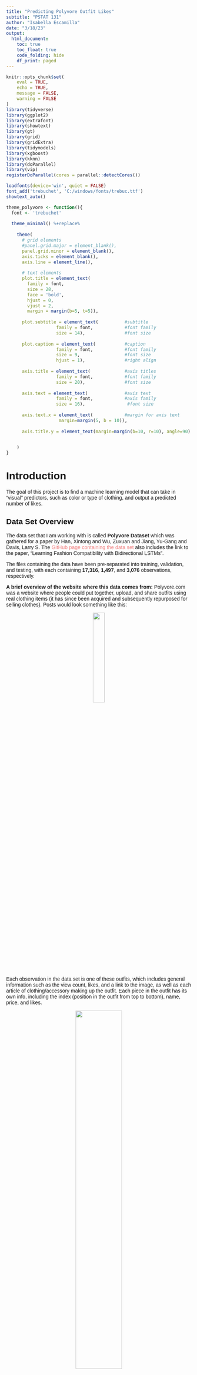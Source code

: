 ```yaml
---
title: "Predicting Polyvore Outfit Likes"
subtitle: "PSTAT 131"
author: "Isabella Escamilla"
date: "3/18/23"
output:
  html_document:
    toc: true
    toc_float: true
    code_folding: hide
    df_print: paged
---
```


<style type = "text/css">
  body{
  font-family: trebuchet ms, sans-serif;
}
.list-group-item.active, .list-group-item.active:focus, .list-group-item.active:hover {
    background-color: #8A5667;
}
a:link {
  color: #F08080;
  background-color: transparent;
  text-decoration: none;
}

a:visited {
  color: #F08080;
  background-color: transparent;
  text-decoration: none;
}

a:hover {
  color: #94384A;
  background-color: transparent;
  text-decoration: underline;
}


}
</style>

```r
knitr::opts_chunk$set(
	eval = TRUE,
	echo = TRUE,
	message = FALSE,
	warning = FALSE
)
library(tidyverse)
library(ggplot2)
library(extrafont)
library(showtext)
library(gt)
library(grid)
library(gridExtra)
library(tidymodels)
library(xgboost)
library(kknn)
library(doParallel)
library(vip)
registerDoParallel(cores = parallel::detectCores())
```

```r
loadfonts(device='win', quiet = FALSE)
font_add('trebuchet', 'C:/windows/fonts/trebuc.ttf')
showtext_auto()
```

```r
theme_polyvore <- function(){
  font <- 'trebuchet'
  
  theme_minimal() %+replace%
    
    theme(
      # grid elements
      #panel.grid.major = element_blank(),
      panel.grid.minor = element_blank(),
      axis.ticks = element_blank(),
      axis.line = element_line(),
      
      # text elements
      plot.title = element_text(
        family = font,
        size = 28,
        face = 'bold',
        hjust = 0,
        vjust = 2,
        margin = margin(b=5, t=5)),
      
      plot.subtitle = element_text(          #subtitle
                   family = font,            #font family
                   size = 14),               #font size
      
      plot.caption = element_text(           #caption
                   family = font,            #font family
                   size = 9,                 #font size
                   hjust = 1),               #right align
      
      axis.title = element_text(             #axis titles
                   family = font,            #font family
                   size = 20),               #font size
      
      axis.text = element_text(              #axis text
                   family = font,            #axis family
                   size = 16),                #font size
      
      axis.text.x = element_text(            #margin for axis text
                    margin=margin(5, b = 10)),
      
      axis.title.y = element_text(margin=margin(b=10, r=10), angle=90)
      

    )
}
```

# Introduction
The goal of this project is to find a machine learning model that can take in "visual" predictors, such as color or type of clothing, and output a predicted number of likes.

## Data Set Overview
The data set that I am working with is called **Polyvore Dataset** which was gathered for a paper by Han, Xintong and Wu, Zuxuan and Jiang, Yu-Gang and Davis, Larry S. The [GitHub page containing the data set](https://github.com/xthan/polyvore-dataset) also includes the link to the paper, "Learning Fashion Compatibility with Bidirectional LSTMs".

The files containing the data have been pre-separated into training, validation, and testing, with each containing **17,316**, **1,497**, and **3,076** observations, respectively.

**A brief overview of the website where this data comes from:** Polyvore.com was a website where people could put together, upload, and share outfits using real clothing items (it has since been acquired and subsequently repurposed for selling clothes). Posts would look something like this:

<p style="text-align:center;"><img src="https://i.pinimg.com/736x/b3/ac/5a/b3ac5afd3d4e4c015eaa20567ff2ca04.jpg" width="25%" height="25%"></p>

Each observation in the data set is one of these outfits, which includes general information such as the view count, likes, and a link to the image, as well as each article of clothing/accessory making up the outfit. Each piece in the outfit has its own info, including the index (position in the outfit from top to bottom), name, price, and likes.

<p style="text-align:center;"><img src="https://i.imgur.com/R7klliS.jpg" width="50%" height="50%"></p>

The predictors include up to 8 different outfit elements, with each element having 6 attributes. In other words, there can be up to 48 different predictors. In order to make this data usable for the machine learning tools I will be using, I need to do some pre-processing. I've decided to do this step in Python, and there is a decent amount of code involved. I'll go over the basic steps taken to arrive at the final data frame, but the jupyter notebook with the full process is available on my [Github page](https://github.com/BellaEsc/polyvore_mlproject) if you're interested.

# Data Pre-Processing
First, I imported the data set and merged the pre-split testing, training, and validation sets so I can have all of the data in one set. Looking at the data frame produced from the json data, we can see that the items column contains dictionaries as its entries.

<p style="text-align:center;"><img src="https://i.imgur.com/u0rA4zV.png" width="50%" height="50%"></p>


In order to "unpack" this column, I made a function that takes the `items` column as input and outputs a new data frame containing all of the information expanded out into columns.

<p style="text-align:center;"><img src="https://i.imgur.com/mRIVe9b.png" width="50%" height="50%"></p>

<p style="text-align:center;"><img src="https://i.imgur.com/ihscmPD.png" width="100%" height="100%"></p>


I merged this data frame to the original and dropped other columns I knew I wasn't going to use. The next thing I needed to do was extract information from the item names, and I decided to focus on color. I made a function that looks at the words in all of the item name columns and outputs a list of the unique colors it found from the text.

<p style="text-align:center;"><img src="https://i.imgur.com/HJOsCUb.png" width="50%" height="50%"></p>


I applied this function to the data frame and turned the unique colors into 4 columns, `color_1`, `color_2`, `color_3`, and `color_4`. I then dropped the item name columns since I no longer needed them.

The original Polyvore Dataset came with a text file, category_id.txt, which includes the category ids and the item types they correspond to. I used this file to map the item ids to their item types to make the data more readable.

<p style="text-align:center;"><img src="https://i.imgur.com/etFSrIw.png" width="100%" height="100%"></p>


Finally, I exported the data frame as a csv which I will be importing into R.

## Missing Values
You might have noticed in the pre-processing step that there are some colors and item names that are "none". The reason for this is that in the original data set, the nested lists are not all the same length; the outfits can each have 4 to 8 items. For the ones with fewer than 8 items, I had to backfill them, but I didn't want to treat it as "missing" since the information that the outfit only has 4 items can be useful. The same goes for the color columns: some outfits only had 1, 2 or 3 unique colors. Again, the information that there's only one color present in the outfit can be useful, so I've kept "none" as its own category.

There weren't missing data in the original data set, but there were some outfits that I couldn't "extract" color from with my function, so I dropped them from the final set.


# Exploratory Data Analysis
Now that we've tidied the data in a format that will be better suited for our analysis, we can begin by making some plots and seeing how the data is distributed.

First we will import the data and convert the appropriate variables into factors.

```r
# Reading the tidied data into R
outfits <- read.csv('polyvore_data/tidy_data.csv')

# converting all character columns into factors
outfits[sapply(outfits, is.character)] <- lapply(outfits[sapply(outfits, is.character)], as.factor)
# I will only be using set_id to retrieve photos, so we will leave it be

outfits %>% head(5)
```


In the final data set, there are 15 variables:

Name | Variable description
---|---
`views` | The number of times an outfit has been viewed
`likes` | The number of likes an outfit received **(the response variable)**
`set_id` | identifies the particular outfit
`item_1` - `item_8` | gives the name of the item type for up to 8 items in an outfit
`color_1` - `color_4` | gives the unique colors found in the outfit for up to 4 different colors


## Likes
We will start by looking at the distribution of our response variable, `likes`.


```r
outfits %>% 
  ggplot(aes(x = likes)) + 
  geom_histogram(binwidth = 100, fill="#2C514C") +
  labs(x = 'Number of Likes', y = 'Count', title = 'Distribution of the Number of Likes') +
  coord_cartesian(xlim = c(0, 4000)) +
  theme_polyvore()
```

The number of likes ranges from 0 to around 3000, and the frequency decreases exponentially as the number of likes goes up. This follows the sort of logic you'd expect, where a select few get lots of likes while most go unseen.

## Items (Clothing Articles)
After an initial survey of the raw data, I noted that there were a lot of different item ids.

```r
# Finds the number of unique items in item_1 column
outfits$item_1 %>% unique() %>% length()
```
And indeed, there are **229 unique items** in `item_1` alone! To further examine the nature of the item columns, we will look at a plot of the item frequencies in `item_1`. Additionally, we'll do a "zoom in" of the top 10 items by frequency in `item_1`.

```r
outfits %>% ggplot(aes(x = fct_infreq(item_1))) +
  geom_bar(fill = '#F08080') +
  labs(x = 'Item 1', y='', title = 'Frequencies of item_1 Items') +
  theme_polyvore() +
  theme(axis.text.x = element_blank(), 
        panel.grid.major.x = element_blank(), 
        axis.line = element_blank()) -> p1

item1_t10 <- (sort(table(outfits$item_1), decreasing = TRUE) %>% names)[1:10]
outfits_item1_top10 <- outfits[outfits$item_1 %in% item1_t10,]

outfits_item1_top10 %>% 
  ggplot(aes(y = fct_infreq(item_1))) +
  geom_bar(fill="#583742") +
  labs(x = '', y='', title = 'Top 10 item_1 Items') +
  theme_polyvore() +
  theme(axis.line = element_blank()) -> p2

grid.arrange(p1, p2, ncol=2)
```

The first plot shows that occurrences of the 229 items in `item_1` are concentrated towards the top few items and fall off significantly after. We can see from the second plot that the top items of `item_1` are all tops, dresses, and jackets of some type. This similarity gives us an idea of how the items have been organized, and we can get a better picture from constructing a table.

```r
item1_t5 <- (sort(table(outfits$item_1), decreasing = TRUE) %>% names)[1:5]
item2_t5 <- (sort(table(outfits$item_2), decreasing = TRUE) %>% names)[1:5]
item3_t5 <- (sort(table(outfits$item_3), decreasing = TRUE) %>% names)[1:5]
item4_t5 <- (sort(table(outfits$item_4), decreasing = TRUE) %>% names)[1:5]
item5_t5 <- (sort(table(outfits$item_5), decreasing = TRUE) %>% names)[1:5]
item6_t5 <- (sort(table(outfits$item_6), decreasing = TRUE) %>% names)[1:5]
item7_t5 <- (sort(table(outfits$item_7), decreasing = TRUE) %>% names)[1:5]
item8_t5 <- (sort(table(outfits$item_8), decreasing = TRUE) %>% names)[1:5]

item_freq_table <- data.frame(item_1 = item1_t5,
                              item_2 = item2_t5,
                              item_3 = item3_t5,
                              item_4 = item4_t5,
                              item_5 = item5_t5,
                              item_6 = item6_t5,
                              item_7 = item7_t5,
                              item_8 = item8_t5)

```

```r
item_freq_table %>% gt() %>% 
  tab_header(
    title = "Top 5 Items by Frequency"
  )
```

From looking at both the raw data and this table, a general pattern emerges: within each outfit, the items are sorted from most to least significant, with `item_1` being the most significant item and `item_8` being the least. The top items in `item_2` are still significant, with jackets being the most frequent and "bottoms" being common elements as well (shorts, jeans, skirts). `item_3` dips into shoe territory, and `item_4` through `item_8` can be seen mostly as the "accessory section". Another thing that is interesting to note from the table is that from `item_5` and onward, "None" is the most frequent item. We can check the proportion of "None"s pretty easily.

```r
# Gets proportion of data that has fewer than 5 items, fewer than 6 items, fewer than 7 items, and fewer than 8 items
props <- c(((filter(outfits, item_4 == 'None') %>% count()) / (outfits %>% count()))[1,1] %>% as.numeric(),
((filter(outfits, item_5 == 'None') %>% count()) / (outfits %>% count()))[1,1] %>% as.numeric(),
((filter(outfits, item_6 == 'None') %>% count()) / (outfits %>% count()))[1,1] %>% as.numeric(),
((filter(outfits, item_7 == 'None') %>% count()) / (outfits %>% count()))[1,1] %>% as.numeric(),
((filter(outfits, item_8 == 'None') %>% count()) / (outfits %>% count()))[1,1] %>% as.numeric())
props
```

With some simple arithmetic, this gives us a breakdown of the item number proportions:

* **8%** of the outfits have 4 items,
* **15%** have 5 items,
* **17%** have 6 items,
* **19%** have 7 items, and
* **41%** have 8 items

Now we want to see what relationship the items have with likes. Before doing so, I will transform the data so that we only have 10 different categories, which will be the top 9 occurrences plus another category, 'other'.

```r
outfits2 <- outfits %>% mutate(item_1 = fct_lump_n(outfits$item_1, n=9))
colors <- c('#335C57', '#583742', '#F08080',
             '#335C57', '#583742', '#F08080',
             '#335C57', '#583742', '#F08080',
             '#335C57')
             
outfits2 %>% 
  ggplot(aes(x=likes, y=item_1, group=item_1)) +
  geom_boxplot(fill = colors) +
  labs(y = '', title = 'Boxplot of item_1') +
  theme_polyvore() +
  theme(axis.title.y = element_blank()) -> p1

outfits2 %>% 
  ggplot(aes(x=likes, y=item_1, group=item_1)) +
  geom_boxplot(fill = colors) +
  scale_x_continuous(limits = c(0, 600)) +
  labs(y = '', title = 'Boxplot of item_1 (zoomed)') +
  theme_polyvore() +
  theme(axis.title.y = element_blank()) -> p2

grid.arrange(p1, p2, ncol = 2)
```

In the first boxplot, we can see the full range of likes. It's hard to glean any information from the boxes themselves, but we can see differences in the spread of outliers for each category. In the second boxplot, I've "zoomed in" by limiting the x axis so we can see the boxes better. We can see here that sweaters and day dresses have the highest average number of likes, while tank tops trail behind all of the other categories.

## Colors
All of us understand that color plays an essential role in whether or not an outfit "works" (unless you're doing wardrobe for a 1947 film noir), so it will be interesting to see what kind of colors are represented in the data.

```r
colors1 <- c('#fb5c5c', '#4a687d', '#ffdfbf',
            'gray16', '#9b938c', '#e2ba59', '#628d55',
            '#643b34', '#e3774c', '#6e4258')

outfits %>% 
  ggplot(aes(y = fct_infreq(color_1))) +
  geom_bar(fill = colors1) +
  labs(x = '', y = '', title = 'Frequencies of Colors in color_1') +
  theme_polyvore() +
  theme(axis.line = element_blank(),
        panel.grid.major = element_blank()) -> p1

colors2 <- c('gray16', '#4e4c5e', '#ffdfbf', '#e2ba59',
             '#9b938c', '#643b34', '#4a687d', '#628d55',
             '#fb5c5c', '#e3774c', '#6e4258')

outfits %>% 
  ggplot(aes(y = fct_infreq(color_2))) +
  geom_bar(fill = colors2) +
  labs(x = '', y = '', title = 'Frequencies of Colors in color_2') +
  theme_polyvore() +
  theme(axis.line = element_blank(),
        panel.grid.major = element_blank()) -> p2

colors3 <- c('#4e4c5e', 'gray16', '#ffdfbf', '#e2ba59',
             '#9b938c', '#643b34', '#4a687d', '#6e4258',
             '#fb5c5c', '#628d55', '#e3774c')

outfits %>% 
  ggplot(aes(y = fct_infreq(color_3))) +
  geom_bar(fill = colors3) +
  labs(x = '', y = '', title = 'Frequencies of Colors in color_3') +
  theme_polyvore() +
  theme(axis.line = element_blank(),
        panel.grid.major = element_blank()) -> p3

colors4 <- c('#4e4c5e', 'gray16', '#9b938c', '#fb5c5c',
             '#e2ba59', '#4a687d', '#ffdfbf', '#6e4258',
             '#e3774c', '#643b34', '#628d55')

outfits %>% 
  ggplot(aes(y = fct_infreq(color_4))) +
  geom_bar(fill = colors4) +
  labs(x = '', y = '', title = 'Frequencies of Colors in color_4') +
  theme_polyvore() +
  theme(axis.line = element_blank(),
        panel.grid.major = element_blank()) -> p4

grid.arrange(p1, p2, p3, p4, ncol=2)

```

The color columns are similar to the item columns in the way they are ordered: `color_1` will have higher importance than `color_2` (and so on) in the outfit due to the way the information was extracted. This gives us some insight into the colors represented in these charts.

Red clearly reigns supreme for `color_1`, followed by blue, white, and black. We start to see "none" dominate starting in `color_2`, indicating that there are lots of outfits for which only one color could be extracted (or had a monochromatic scheme going on). In `color_4`, we see that most of the outfits simply don't have a color entry. This could mean that most outfits stuck to 1-3 colors.

Next, we'll take a look at the relationship between color and likes. 

```r
colors <- c('gray16', '#4a687d', '#643b34',
            '#9b938c', '#628d55', '#e3774c', '#6e4258',
            '#fb5c5c', '#ffdfbf', '#e2ba59')

outfits %>% 
  ggplot(aes(x=likes, y=color_1, group=color_1)) +
  geom_boxplot(fill=colors) +
  labs(title = 'Boxplot of color_1') +
  theme_polyvore() +
  theme(axis.title.y = element_blank()) -> p1

outfits %>% 
  ggplot(aes(x=likes, y=color_1, group=color_1)) +
  geom_boxplot(fill=colors) +
  scale_x_continuous(limits = c(0, 500)) + 
  labs(title = 'Boxplot of color_1 (zoomed)') +
  theme_polyvore() + 
  theme(axis.title.y = element_blank()) -> p2

grid.arrange(p1, p2, ncol=2)
```

The left graph shows similar behavior as the `item_1` boxplot, with all of the colors being concentrated near zero but having different spreads of outliers into the higher numbers of likes. On the right boxplot, we can see that orange has the highest number of average likes, while red and blue are towards the low end. This is interesting since red and blue were the most frequent colors and orange was the second least frequent, so this could potentially mean that being less common gives outfits with orange a slight edge.

# Fitting Models
With the information gathered from the exploratory data analysis, we can start fitting models. There are a few key steps in fitting a model:

* Split the data into training and testing
* Specify a recipe for the model to use
* Create a workflow for the model
* Do any tuning necessary
* Fit training data to the model(s)
* Fit best model to the testing data based off of training performance metrics

Regression models will be used for this case because the response variable, `likes`, is numeric (we also have an interesting situation where all of our predictors are categorical). Because there are so many different categories in the item columns, this could lead to a problem of overfitting. For now, we will keep each of these columns to 10 categories.

## Splitting the Data
Without further ado, we will start by splitting our data into training and testing. I've decided to split it into 70% training and 30% testing, stratifying on the `likes` variable. Stratifying ensures that the training and testing have the same distribution of likes. If the distributions were different, the training data could skew the models one way, leading to poor performance on the testing data.

```r
# Setting each item category to the top 9 categories, the rest will be "other"
outfits <- outfits %>% 
  mutate(item_1 = fct_lump_n(outfits$item_1, n=9), 
         item_2 = fct_lump_n(outfits$item_2, n=9), 
         item_3 = fct_lump_n(outfits$item_3, n=9), 
         item_4 = fct_lump_n(outfits$item_4, n=9), 
         item_5 = fct_lump_n(outfits$item_5, n=9), 
         item_6 = fct_lump_n(outfits$item_6, n=9), 
         item_7 = fct_lump_n(outfits$item_7, n=9), 
         item_8 = fct_lump_n(outfits$item_8, n=9))

set.seed(222)
outfits_split <- initial_split(outfits, prop=.70,
                               strata=likes)
outfits_train <- training(outfits_split)
outfits_test <- testing(outfits_split)
```


## Creating a Recipe
The next step is to make a recipe that our models will use to fit the data. In our case, this is pretty analogous to constructing an outfit. Which colors should I include and how many? Should I wear a coat? What about boots? We can get this information from `item_1` through `item_8` and `color_1` through `color_4`. I'm excluding `views` because even though it's probably a good predictor, it isn't really something you consider when picking out an outfit. 

```r
outfit_recipe <- recipe(likes ~ item_1 + item_2 + item_3 + item_4 +
                          item_5 + item_6 + item_7 + item_8 +
                          color_1 + color_2 + color_3 + color_4,
                        data = outfits) %>% 
    step_dummy(all_nominal_predictors()) %>% 
    step_interact(terms = ~ starts_with("color_1"):starts_with("color_2"))
```

I've also decided to include an interaction term between `color_1` and `color_2` to represent the "color scheme" of the outfit. This will allow the model to consider, for example, if an outfit has both red and green, or if it has black and white, and so on.

## K-Fold Cross Validation
For our project, we will be using k-fold cross validation with a *k* value of 10, which is a process that splits up the training data into k different groups and then chooses one as the validation group, then fits the model using the rest of the groups as training, repeating the process *k* times. This process is useful since it produces less variance in the estimates of the model's performance.

```r
set.seed(222)
outfits_fold <- vfold_cv(outfits_train, v=10)
```

## Model Building
The models that we will be using for this data, as mentioned before, will be regression models. The following are the ones I've chosen to include:

* **Linear regression**
  * The simplest of the models. Estimates a linear relationship between the predictors and the response, then uses that estimate to make a prediction. 
* **Elastic net** 
  * Similar to linear regression, but adds a "penalty" on the number of predictors. It's elastic because it can do a combination of two different penalties, ridge and LASSO.
* **K-nearest neighbors**
  * Makes predictions by finding the k nearest values, and then takes their average as the prediction.
* **Random Forest**
  * Combines multiple decision trees and takes the average of their outcomes to make a decision. Each decision tree arrives at a value by making different splits, such as "is the first color red?" "is item 1 a jacket?" "is the second item skinny jeans?" and then based off of that information it will take an average of the group it ends up in, perhaps 265 likes. In a forest, each tree will try to ask different questions which allows for a less biased overall answer.
* **Boosted Trees**
  * Makes predictions by iterating through multiple small/weak trees before arriving at the final prediction.

First, we will set up the models. You'll notice that some of the models have tune() included in some of the parameters. This allows us to tune that parameter to find the value that produces the best predictions.

```r
# Linear Model
lm_model <- linear_reg() %>% 
  set_engine("lm")


# K-nearest neighbors, tuning neighbors
knn_model <- nearest_neighbor(neighbors = tune()) %>% 
  set_mode("regression") %>% 
  set_engine("kknn")


# Elastic net, tuning penalty and mixture
elastic_model <- linear_reg(penalty = tune(), 
                           mixture = tune()) %>% 
  set_mode("regression") %>% 
  set_engine("glmnet")


# Random forest, tuning mtry, trees, and min_n
rf_model <- rand_forest(mtry = tune(), 
                       trees = tune(), 
                       min_n = tune()) %>% 
  set_engine("ranger", importance = "impurity") %>% 
  set_mode("regression")


# Boosted trees, tuning trees, learn_rate, and mtry
boosted_model <- boost_tree(trees = tune(),
                           learn_rate = tune(),
                           mtry = tune()) %>%
  set_engine("xgboost") %>%
  set_mode("regression")
```

Next, we will set up the workflows for each model.

```r
lm_wflow <- workflow() %>% 
  add_model(lm_model) %>% 
  add_recipe(outfit_recipe)


knn_wflow <- workflow() %>% 
  add_model(knn_model) %>% 
  add_recipe(outfit_recipe)


elastic_wflow <- workflow() %>% 
  add_recipe(outfit_recipe) %>% 
  add_model(elastic_model)


rf_wflow <- workflow() %>% 
  add_recipe(outfit_recipe) %>% 
  add_model(rf_model)


boosted_wflow <- workflow() %>% 
  add_recipe(outfit_recipe) %>% 
  add_model(boosted_model)
```

Now we'll make tuning grids for the models with tuning parameters. These tuning grids specify the ranges of values we want to test for each parameter being tuned. This is important because for models like knn, a higher value of k will lead to a less flexible model and a lower value will be more flexible. We don't know how much flexibility will work the best, so tuning allows us to find out.

```r
knn_grid <- grid_regular(neighbors(range = c(10,25)), levels = 5)


elastic_grid <- grid_regular(penalty(),
                        mixture(range = c(0, 1)),
                             levels = 10)


rf_grid <- grid_regular(mtry(range = c(3, 5)), 
                        trees(range = c(10, 150)),
                        min_n(range = c(1, 20)),
                        levels = 8)

boosted_grid <- grid_regular(mtry(range = c(2, 4)), 
                        trees(range = c(10, 100)),
                        learn_rate(range = c(-10, -1)),
                        levels = 5)
```

And now the part where my PC takes a minor beating: tuning.

```r
knn_tune <- tune_grid(
    knn_wflow,
    resamples = outfits_fold,
    grid = knn_grid
)

elastic_tune <- tune_grid(
  elastic_wflow,
  resamples = outfits_fold,
  grid = elastic_grid
)

rf_tune <- tune_grid(
  rf_wflow,
  resamples = outfits_fold,
  grid = rf_grid
)

boosted_tune <- tune_grid(
  boosted_wflow,
  resamples = outfits_fold,
  grid = boosted_grid
)
```

6 minutes and 39 seconds! Not bad! Now, I'll save the results and load them back in so I don't have to donate another 6 minutes and 39 seconds of my future.

```r
save(knn_tune, file = "tunings/knn_tune.rda")
save(elastic_tune, file = "tunings/elastic_tune.rda")
save(rf_tune, file = "tunings/rf_tune.rda")
save(boosted_tune, file = "tunings/boosted_tune.rda")
```



```r
load("tunings/knn_tune.rda")
load("tunings/elastic_tune.rda")
load("tunings/rf_tune.rda")
load("tunings/boosted_tune.rda")
```

**BAM!** Models are tuned!* We now want to find the root mean square error (RMSE) for each model. The RMSE is a measure of the differences between predicted values and actual values, so this will be useful in comparing the models' performances. 

\* *Linear regression hasn't been tuned since it doesn't have tuning parameters... I bet he feels so alone right now... It's okay though. He will still be fit.*

```r
lm_fit <- fit_resamples(lm_wflow, resamples = outfits_fold)
save(lm_fit, file = "tunings/lm_fit.rda")
```


## Training Performance
Now we can look at the performance of the model on the training data. First, we'll look at the RMSE and then we'll look at some of the autoplots of the tuned model.

```r
load("tunings/lm_fit.rda")

lm_rmse <- collect_metrics(lm_fit)$mean[1] %>% round(2)

knn_rmse <- show_best(knn_tune, n=1)$mean %>% round(2)

elastic_rmse <- show_best(elastic_tune, n=1)$mean %>% round(2)

rf_rmse <- show_best(rf_tune, n=1)$mean %>% round(2)

boosted_rmse <- show_best(boosted_tune, n=1)$mean %>% round(2)

rmse_table <- data.frame(model = c('Linear Regression',
                                   'KNN','Elastic Net', 
                                   'Random Forest', 
                                   'Boosted Trees'),
                         RMSE = c(lm_rmse,  knn_rmse, 
                                  elastic_rmse, rf_rmse, 
                                  boosted_rmse))

rmse_table
```
Using the RMSE values to discern between the models, we can see that the **elastic net model** had the **best** performance, and **k-nearest neighbors** had the **worst**. Now, we'll look at some of the autoplots to take a look at how the different tunings performed.


```r
autoplot(elastic_tune, metric='rmse') +
  labs(title='Elastic') +
  theme_polyvore()
```

We can see from the elastic net model that having a lasso penalty of 1 and a mixture of 1 gives the best results. What this means is that the model that performed the best was a lasso regression.

```r
autoplot(rf_tune, metric='rmse') +
  labs(title='Random Forest') +
  theme_polyvore()
```

The autoplot for the random forest tells us that 120 trees with mtry=5 seems to have the best performance. This makes sense, as having more trees gives the model more flexibility which would be helpful in the case where there are a lot of predictors and categories within those predictors.

```r
autoplot(boosted_tune, metric='rmse') +
  labs(title='Boosted Trees') +
  theme_polyvore()
```

The learning rate of 0.1 worked the best by far, and having 100 trees was also the best, though the change between the number of trees is not very dramatic. This indicates that a faster learning rate was beneficial for the model.

## Fitting and Testing the Models
It's finally time to fit our final models onto the training data. I will be fitting the elastic net model since it did the best, and the boosted trees since it performed similarly (and because I'm curious about the tree models).
```r
best_elastic <- select_best(elastic_tune, metric = 'rmse')
elastic_final_wflow <- finalize_workflow(elastic_wflow, best_elastic)
elastic_fit <- fit(elastic_final_wflow, data = outfits)

best_boosted <- select_best(boosted_tune, metric = 'rmse')
boosted_final_wflow <- finalize_workflow(boosted_wflow, best_boosted)
boosted_fit <- fit(boosted_final_wflow, data = outfits_train)
```

The models have been fit, it's now time for testing...

```r
augment(elastic_fit, new_data = outfits_test) %>% 
  rmse(truth = likes, estimate = .pred)

elastic_test_col <- predict(elastic_fit, new_data = outfits_test) 
elastic_test_res <- bind_cols(elastic_test_col, outfits_test)
```
```r
augment(boosted_fit, new_data = outfits_test) %>% 
  rmse(truth = likes, estimate = .pred)

boosted_test_col <- predict(boosted_fit, new_data = outfits_test) 
boosted_test_res <- bind_cols(boosted_test_col, outfits_test)
```

Both models perform pretty similarly on the testing data, with the elastic net model still beating out the boosted trees model. Both RMSEs end up being around 500, which is not great given the distribution of likes. Without looking at the actual predictions made by the model, I would guess that the model might just be low-balling all of its predictions since the distribution of likes is right-skewed. To see if this is the case, we'll check out a graph of the predicted likes against the actual number of likes

```r
elastic_test_res %>% 
  ggplot(aes(x = .pred, y = likes)) +
  geom_point(color = '#643F4B', alpha = .3) +
  geom_abline(lty = 'longdash') +
  theme_polyvore()
```

Even though it's clear the model didn't do well, I'm actually really glad to see that there is somewhat of a positive relationship in the graph. This means that there is *some* information in the data that could help decide if an outfit gets more likes, and perhaps that's all you need to bridge the gap between "fashion disaster" and "acceptable".

I'm curious to see what variables contribute the most to the model, so we will look at a variable importance plot for the boosted tree model.

```r
colors <- c('#F4A4A4', '#682735', '#556177',
            '#F4A4A4', '#682735', '#556177',
            '#F4A4A4', '#682735', '#556177',
            '#F4A4A4')
boosted_fit %>% extract_fit_parsnip() %>% 
  vip(aesthetics = list(fill = colors)) +
  theme_polyvore() +
  theme(axis.line = element_blank())
```

Interestingly enough, item_1_sweaters and item_6_sunglasses topped the list of variable importance. I'll be honest: didn't see that coming. All of the variables in this list are actually items, so maybe the takeaway here is that the items you choose to include in your outfit are more important than the colors. 

# Conclusion
This project was definitely a labor of love. I'm glad I got to see it through even if the models weren't great at predicting the number of likes of a particular outfit. The elastic net model (effectively a lasso regression) ended up being the best model. I think this might have happened because the lasso regression is able to scale variables all the way to zero if they don't help the model enough. After dummy coding, the data includes a *lot* of variables, so it's probably good to trim it back. The fact that KNN was the worst performer makes sense for the same reason: too many predictors. With high numbers of predictors, there aren't enough data points in each dimensional space to effectively use KNN. 

One of the most engaging parts of this project was making decisions on how I was going to transform the data to make it work with the machine learning tools I have at hand. This is where I can see a lot of future improvements. In particular, I would want to see if I could tackle these large numbers of categorical variables in a different way. One approach I was tempted to take was to manually collapse the item categories into simpler ones, such as shirts, pants, dresses, jeans, etc. This could be better if it means less information is lost in this process compared to creating an "other" category.

One part of the data where I potentially lost a lot of information was in extracting the color information from the item names. In the future, I want to see if using semantic similarity or text analysis of some kind could extract better information that would lead to improved predictions.

I'm glad that I had the opportunity to explore this data set and explore machine learning through it. I've become familiarized with R, tidyverse, and tidymodels to a degree of confidence that I've really surprised myself with. And now, for my final question: how many likes will my current outfit get according to my model?

<p style="text-align:center;"><img src="https://i.imgur.com/ZG106g4.png" width="50%" height="50%"></p>

```r

my_outfit <- data.frame('views' = 0, 'likes' = 0, 'set_id' = 1,
                        'item_1' = 'Sweaters', 'item_2' = 'Pants',
                        'item_3' = 'Other', 'item_4' = 'Other',
                        'item_5' = 'None', 'item_6' = 'None',
                        'item_7' = 'None', 'item_8' = 'None',
                        'color_1' = 'red', 'color_2' = 'gray',
                        'color_3' = 'white', 'color_4' = 'none')
my_outfit[sapply(outfits, is.character)] <- lapply(outfits[sapply(outfits, is.character)], as.factor)

predict(elastic_fit, new_data = my_outfit)
```

Not to brag, but my model thinks my outfit will get 331 likes. 